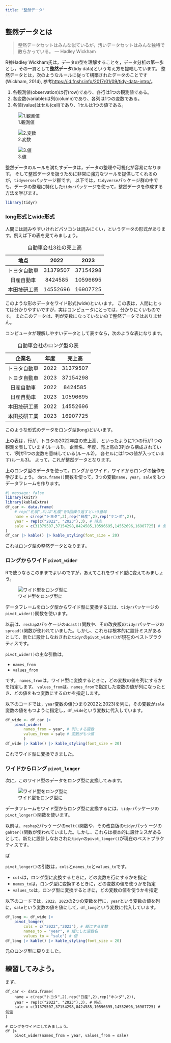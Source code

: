 ```yaml
---
title: "整然データ"
---
```


## 整然データとは

<!--
“Tidy datasets are all alike, but every messy dataset is messy in its own way.”
-->
> 整然データセットはみんな似ているが，汚いデータセットはみんな独特で散らかっている。
> — Hadley Wickham


R神Hadley Wickham氏は，データの型を理解することを，データ分析の第一歩とし，その一貫として**整然データ**(tidy data)という考え方を提唱しています。
整然データとは，次のようなルールに従って構築されたデータのことです(Wickham, 2014), 参考[https://id.fnshr.info/2017/01/09/tidy-data-intro/](https://id.fnshr.info/2017/01/09/tidy-data-intro/)。


<!--
1. Each variable is a column; each column is a variable.
2. Each observation is a row; each row is an observation.
3. Each value is a cell; each cell is a single value.
 -->

:::{.callout-important}
1. 各観測値(observation)は行(row)であり、各行は1つの観測値である。
1. 各変数(variable)は列(column)であり、各列は1つの変数である。
1. 各値(value)はセル(cell)であり、1セルは1つの値である。
:::


:::{layout-ncol=3}
![1.観測値](img/observation.png)

![2.変数](img/variables.png)

![3.値](img/values.png)
:::

整然データのルールを満たすデータは，データの整理や可視化が容易になります。
そして整然データを扱うために非常に強力なツールを提供してくれるのが，`tidyverse`パッケージ群です。
以下では，`tidyverse`パッケージ群の中でも，データの整理に特化した`tidyr`パッケージを使って，整然データを作成する方法を学びます。

```r
library(tidyr)
```

### long形式とwide形式

人間には読みやすいけれどパソコンは読みにくい，というデータの形式があります。例えば下の表を見てみましょう。

| 地点    |   2022    |   2023   |
|:------:|:--------:|:--------:|
| トヨタ自動車 | 31379507  | 37154298  |
| 日産自動車 | 8424585  |  10596695  |
| 本田技研工業 |  14552696  | 16907725  |
: 自動車会社3社の売上高

このような形のデータをワイド形式(wide)といいます。
この表は，人間にとっては分かりやすいですが，実はコンピュータにとっては，分かりにくいものです。
またこのデータは、列が変数になっていないので整然データではありません。

コンピュータが理解しやすいデータとして表すなら，次のような表になります。

| 企業名     |  年度 |  売上高     |
|:---------:|:----:|:-----------:|
| トヨタ自動車 | 2022  | 31379507    |
| トヨタ自動車 | 2023  | 37154298    |
| 日産自動車   | 2022  | 8424585    |
| 日産自動車   | 2023  | 10596695    |
| 本田技研工業 | 2022  | 14552696    |
| 本田技研工業 | 2023  | 16907725    |
: 自動車会社のロング型の表

このような形式のデータをロング型(long)といいます。

上の表は，行が、トヨタの2022年度の売上高、といったように1つの行が1つの観測を表しています(ルール1)。
企業名、年度、売上高の3列から構成されていて、1列が1つの変数を意味している(ルール2)。
各セルには1つの値が入っています(ルール3)。
よって，これが整然データとなります。

上のロング型のデータを使って，ロングからワイド，ワイドからロングの操作を学びましょう。
`data.frame()`関数を使って，3つの変数`name`，`year`，`sale`をもつデータフレームを作ります。
```r
#| message: false
library(knitr)
library(kableExtra)
df_car <- data.frame(
    # rep("札幌",3)は"札幌"を3回繰り返すという意味
    name = c(rep("トヨタ",2),rep("日産",2),rep("ホンダ",2)),
    year = rep(c("2022", "2023"),3), # 時点
    sale = c(31379507,37154298,8424585,10596695,14552696,16907725) # 気温
)
df_car |> kable() |> kable_styling(font_size = 20)
```

これはロング型の整然データとなります。

### ロングからワイド `pivot_wider` {.unnumbered}

Rで使うならこのままでよいのですが，あえてこれをワイド型に変えてみましょう。

![ワイド型をロング型に](img/long_to_wide.png)

<!-- 
::: {.column-margin}
教科書などでよく使用されている`spread()`は「根本的に設計ミスってた」と公式で発表されているので，R神が作った`pivot_wider()`を使います。widerという名前の通り，ワイド型に変換する関数です。
::: 
-->

データフレームをロング型からワイド型に変換するには、`tidyr`パッケージの`pivot_wider()`関数を使います。

:::{.column-margin}
以前は、`reshap2`パッケージの`dcast()`関数や、その改良版の`tidyr`パッケージの`spread()`関数が使われていました。しかし、これらは根本的に設計ミスがあるとして、新たに設計しなおされた`tidyr`の`pivot_wider()`が現在のベストプラクティスです。
:::

`pivot_wider()`の主な引数は，

- `names_from`
- `values_from`

です。
`names_from`は，ワイド型に変換するときに，どの変数の値を列にするかを指定します。
`values_from`は、`names_from`で指定した変数の値が列になったとき、どの値をもつ変数にするのかを指定します。

以下のコードでは，`year`変数の値(つまり2022と2023)を列に，その変数が`sale`変数の値をもつように指定し，`df_wide`という変数に代入しています。

```r
df_wide <- df_car |>
    pivot_wider(
        names_from = year, # 列にする変数
        values_from = sale # 変数がもつ値
        )
df_wide |> kable() |> kable_styling(font_size = 20)
```
これでワイド型に変換できました。

### ワイドからロング `pivot_longer` {.unnumbered}


次に，このワイド型のデータをロング型に変換してみます。

![ワイド型をロング型に](img/wide_to_long.png)

データフレームをワイド型からロング型に変換するには、`tidyr`パッケージの`pivot_longer()`関数を使います。

:::{.column-margin}
以前は、`reshap2`パッケージの`melt()`関数や、その改良版の`tidyr`パッケージの`gahter()`関数が使われていました。しかし、これらは根本的に設計ミスがあるとして、新たに設計しなおされた`tidyr`の`pivot_longer()`が現在のベストプラクティスです。
:::

ば



`pivot_longer()`の引数は，`cols`と`names_to`と`values_to`です。

- `cols`は，ロング型に変換するときに，どの変数を行にするかを指定
- `names_to`は，ロング型に変換するときに，どの変数の値を使うかを指定
- `values_to`は，ロング型に変換するときに，どの変数の値を使うかを指定

以下のコードでは，`2022`，`2023`の2つの変数を行に，`year`という変数の値を列に，`sale`という変数の値を値にして，`df_long`という変数に代入しています。

```r
df_long <- df_wide |>
    pivot_longer(
        cols = c("2022","2023"), # 縦にする変数
        names_to = "year", # 縦にした変数名
        values_to = "sale") # 値
df_long |> kable() |> kable_styling(font_size = 20)
```

元のロング型に戻りました。

## 練習してみよう。

まず、

```webr
df_car <- data.frame(
    name = c(rep("トヨタ",2),rep("日産",2),rep("ホンダ",2)),
    year = rep(c("2022", "2023"),3), # 時点
    sale = c(31379507,37154298,8424585,10596695,14552696,16907725) # 気温
)

# ロングをワイドにしてみましょう。
df |>
    pivot_wider(names_from = year, values_from = sale)
```
